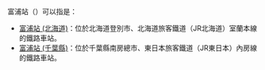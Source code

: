富浦站（{{jpn|j=富浦駅|hg=とみうらえき|rm=Tomiura eki|f=y}}）可以指是：
* [[富浦站_(北海道)|富浦站 (北海道)]]：位於北海道登別市、北海道旅客鐵道（JR北海道）室蘭本線的鐵路車站。
* [[富浦站_(千葉縣)|富浦站 (千葉縣)]]：位於千葉縣南房總市、東日本旅客鐵道（JR東日本）內房線的鐵路車站。

{{disambig|Tomiura|Cat=三字車站名消歧義}}